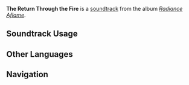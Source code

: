 {{Stub}}
{{Soundtrack Infobox
|image          = Radiance Aflame.png
|album          = Radiance Aflame
|disc           = 2
|number         = 39
|featured       = 
|featured2      = 
|featured3      = 
|featured_disc  = 
|featured_disc2 = 
|featured_disc3 = 
|youtube_id     = 
|spotify_id     = 7ClMIuizRfQxsfl6ACPR8T
|previous       = Till a Thousand Suns Arose
|next           = To the End, They Remain
}}
'''The Return Through the Fire''' is a [[soundtrack]] from the album ''[[Radiance Aflame]]''.

==Soundtrack Usage==
{{Soundtrack Usage
|quest             = Where All Hopes Lie//cutscene
}}
<!--
==Other Arrangements==
{{Files by Category Gallery|Media Using an Unreleased Arrangement of {{subst:#titleparts:{{subst:PAGENAME}}}} Soundtrack}}
-->
<!--
==Production Credits==
{| class="wikitable"
! Position
! Staff<ref>NetEase Cloud Music: [https://music.163.com/#/song?id=NUMBER TITLE {{zh|}}]</ref>
|-
!
| ({{zh|}})
|}
|}
-->
<!--
==Gallery==
<gallery>
</gallery>
-->

==Other Languages==
{{Other Languages
|en       = The Return Through the Fire
|zhs      = 自燎火而归
|zhs_rm   = 
|zht      = 
|zht_rm   = 
|zh_tl    = 
|ja       = 炎からの帰還
|ja_rm    = 
|ja_tl    = 
}}
<!--
==References==
{{Reflist}}
-->

==Navigation==
{{Soundtrack Navbox|Radiance Aflame}}